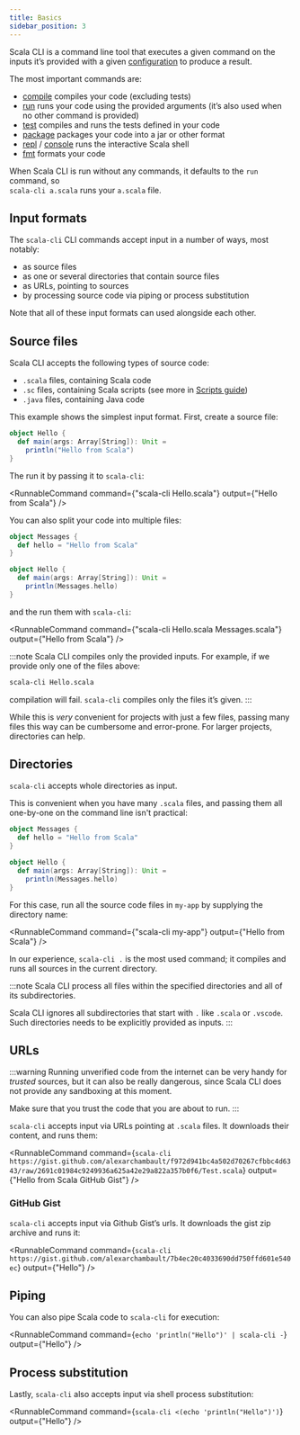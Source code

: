 ```yaml
---
title: Basics
sidebar_position: 3
---
```



Scala CLI is a command line tool that executes a given command on the inputs it’s provided with a given [configuration](../guides/configuration.md) to produce a result.

The most important commands are:

  - [compile](./compile.mdx) compiles your code (excluding tests)
  - [run](./run.mdx) runs your code using the provided arguments (it’s also used when no other command is provided)
  - [test](./test.mdx) compiles and runs the tests defined in your code
  - [package](./package.mdx) packages your code into a jar or other format
  - [repl](./repl.mdx) / [console](./repl.mdx) runs the interactive Scala shell
  - [fmt](./fmt.md) formats your code

When Scala CLI is run without any commands, it defaults to the `run` command, so <br/>`scala-cli a.scala` runs your `a.scala` file.

## Input formats

The `scala-cli` CLI commands accept input in a number of ways, most notably:

- as source files
- as one or several directories that contain source files
- as URLs, pointing to sources
- by processing source code via piping or process substitution

Note that all of these input formats can used alongside each other.

## Source files

Scala CLI accepts the following types of source code:

- `.scala` files, containing Scala code
- `.sc` files, containing Scala scripts (see more in [Scripts guide](../guides/scripts.mdx))
- `.java` files, containing Java code

This example shows the simplest input format.
First, create a source file:

```scala title=Hello.scala
object Hello {
  def main(args: Array[String]): Unit =
    println("Hello from Scala")
}
```

The run it by passing it to `scala-cli`:

<RunnableCommand
    command={"scala-cli Hello.scala"}
    output={"Hello from Scala"}
/>

You can also split your code into multiple files:

```scala title=Messages.scala
object Messages {
  def hello = "Hello from Scala"
}
```

```scala title=Hello.scala
object Hello {
  def main(args: Array[String]): Unit =
    println(Messages.hello)
}
```

and the run them with `scala-cli`:

<RunnableCommand
    command={"scala-cli Hello.scala Messages.scala"}
    output={"Hello from Scala"}
/>

:::note
Scala CLI compiles only the provided inputs.
For example, if we provide only one of the files above:

```bash fail
scala-cli Hello.scala
```

compilation will fail. `scala-cli` compiles only the files it’s given.
:::

While this is *very* convenient for projects with just a few files, passing many files this way can be cumbersome and error-prone.
For larger projects, directories can help.


## Directories

`scala-cli` accepts whole directories as input.

This is convenient when you have many `.scala` files, and passing them all one-by-one on the command line isn't practical:

```scala title=my-app/Messages.scala
object Messages {
  def hello = "Hello from Scala"
}
```

```scala title=my-app/Hello.scala
object Hello {
  def main(args: Array[String]): Unit =
    println(Messages.hello)
}
```

For this case, run all the source code files in `my-app` by supplying the directory name:

<RunnableCommand
    command={"scala-cli my-app"}
    output={"Hello from Scala"}
/>

In our experience, `scala-cli .` is the most used command; it compiles and runs all sources in the current directory.

:::note
Scala CLI process all files within the specified directories and all of its subdirectories.

Scala CLI ignores all subdirectories that start with `.` like `.scala` or `.vscode`.
Such directories needs to be explicitly provided as inputs.
:::

## URLs

:::warning
Running unverified code from the internet can be very handy for *trusted* sources, but it can also be really dangerous, since Scala CLI does not provide any sandboxing at this moment.

Make sure that you trust the code that you are about to run.
:::

`scala-cli` accepts input via URLs pointing at `.scala` files.
It downloads their content, and runs them:

<RunnableCommand
    command={`scala-cli https://gist.github.com/alexarchambault/f972d941bc4a502d70267cfbbc4d6343/raw/2691c01984c9249936a625a42e29a822a357b0f6/Test.scala`}
    output={"Hello from Scala GitHub Gist"}
/>

### GitHub Gist

`scala-cli` accepts input via Github Gist’s urls.
It downloads the gist zip archive and runs it:

<RunnableCommand
    command={`scala-cli https://gist.github.com/alexarchambault/7b4ec20c4033690dd750ffd601e540ec`}
    output={"Hello"}
/>

## Piping

You can also pipe Scala code to `scala-cli` for execution:

<RunnableCommand
    command={`echo 'println("Hello")' | scala-cli -`}
    output={"Hello"}
/>

## Process substitution

Lastly, `scala-cli` also accepts input via shell process substitution:

<RunnableCommand
    command={`scala-cli <(echo 'println("Hello")')`}
    output={"Hello"}
/>

<!-- Expected:
Hello
-->
